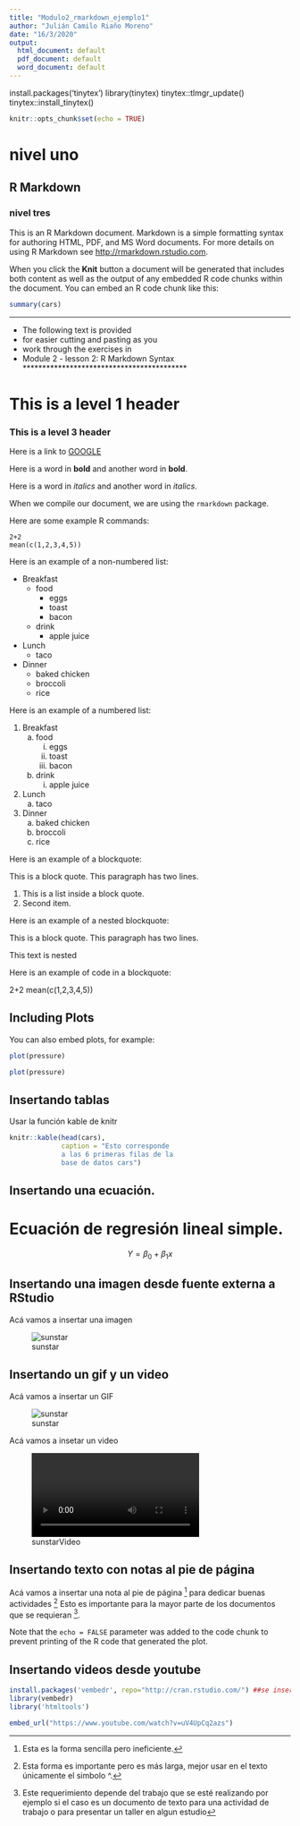 ```yaml
---
title: "Modulo2_rmarkdown_ejemplo1"
author: "Julián Camilo Riaño Moreno"
date: "16/3/2020"
output:
  html_document: default
  pdf_document: default
  word_document: default
---
```


install.packages('tinytex')
library(tinytex)
tinytex::tlmgr_update()
tinytex::install_tinytex()

```r
knitr::opts_chunk$set(echo = TRUE)
```
# nivel uno

## R Markdown

### nivel tres
This is an R Markdown document. Markdown is a simple formatting syntax for authoring HTML, PDF, and MS Word documents. For more details on using R Markdown see <http://rmarkdown.rstudio.com>.

When you click the **Knit** button a document will be generated that includes both content as well as the output of any embedded R code chunks within the document. You can embed an R code chunk like this:

```r
summary(cars)
```

******************************************
* The following text is provided
* for easier cutting and pasting as you
* work through the exercises in
* Module 2 - lesson 2: R Markdown Syntax
******************************************

# This is a level 1 header

### This is a level 3 header

Here is a link to [GOOGLE](https://www.google.com/)

Here is a word in **bold** and another word in __bold__.

Here is a word in *italics* and another word in _italics_.

When we compile our document, we are using the `rmarkdown` package.

Here are some example R commands:

```
2+2
mean(c(1,2,3,4,5))
```


Here is an example of a non-numbered list:

* Breakfast
    - food
        + eggs
        + toast
        + bacon
    - drink
        + apple juice
* Lunch
    - taco
* Dinner
    - baked chicken
    - broccoli
    - rice


Here is an example of a numbered list:

1. Breakfast
    a. food
        i. eggs
        ii. toast
        iii. bacon
    b. drink
        i. apple juice
2. Lunch
    a. taco
3. Dinner
    a. baked chicken
    b. broccoli
    c. rice


Here is an example of a blockquote:

This is a block quote. This
paragraph has two lines.


1. This is a list inside a block quote.
2. Second item.


Here is an example of a nested blockquote:

This is a block quote. This
paragraph has two lines.

This text is nested


Here is an example of code in a blockquote:

2+2
mean(c(1,2,3,4,5))


## Including Plots

You can also embed plots, for example:

```r
plot(pressure)
```

```r
plot(pressure)
```

## Insertando tablas
Usar la función kable de knitr
```r
knitr::kable(head(cars),
             caption = "Esto corresponde
             a las 6 primeras filas de la
             base de datos cars")

```
## Insertando una ecuación. 
# Ecuación de regresión lineal simple. 

$$ Y = \beta_0 + \beta_1x $$

## Insertando una imagen desde fuente externa a RStudio

Acá vamos a insertar una imagen 

![sunstar](sunstar.png)


## Insertando un gif y un video

Acá vamos a insertar un GIF

![sunstar](sunstar/sunstar.gif)

Acá vamos a insetar un video 

![sunstarVideo](sunstar/sunstar.mp4)

## Insertando texto con notas al pie de página

Acá vamos a insertar una nota al pie de página [^1] para dedicar buenas actividades 
[^longnote] Esto es importante para la mayor parte de los documentos que se requieran ^[
Este requerimiento depende del trabajo que se esté realizando por ejemplo si 
el caso es un documento de texto para una actividad de trabajo o para presentar
un taller en algun estudio].

[^1]: Esta es la forma sencilla pero ineficiente. 
[^longnote]: Esta forma es importante pero es más larga, mejor usar en el texto únicamente el simbolo ^. 
 
Note that the `echo = FALSE` parameter was added to the code chunk to prevent printing of the R code that generated the plot.

## Insertando videos desde youtube
```r
install.packages('vembedr', repo="http://cran.rstudio.com/") ##se insertó desde un mirror
library(vembedr)
library('htmltools')

```

```r
embed_url("https://www.youtube.com/watch?v=uV4UpCq2azs")
```



